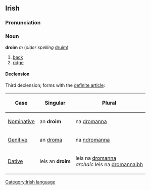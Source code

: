 ==Irish==
===Pronunciation===
{{IPA|[dri&#720;m&#690;]}}

===Noun===
'''droim''' ''m'' (''older spelling'' [[druim]])
#[[back]]
#[[ridge]]
====Declension====
Third declension; forms with the [[definite article]]:
{|{{prettytable100}}
!Case
!Singular
!Plural
|-
| [[Nominative]]
| an '''droim'''
| na [[dromanna]]
|-
| [[Genitive]]
| an [[droma]]
| na [[dromanna|ndromanna]]
|-
| [[Dative]]
| leis an '''droim'''
| leis na [[dromanna]]<br>''archaic'' leis na [[dromannaibh]]
|}

[[Category:Irish language]]